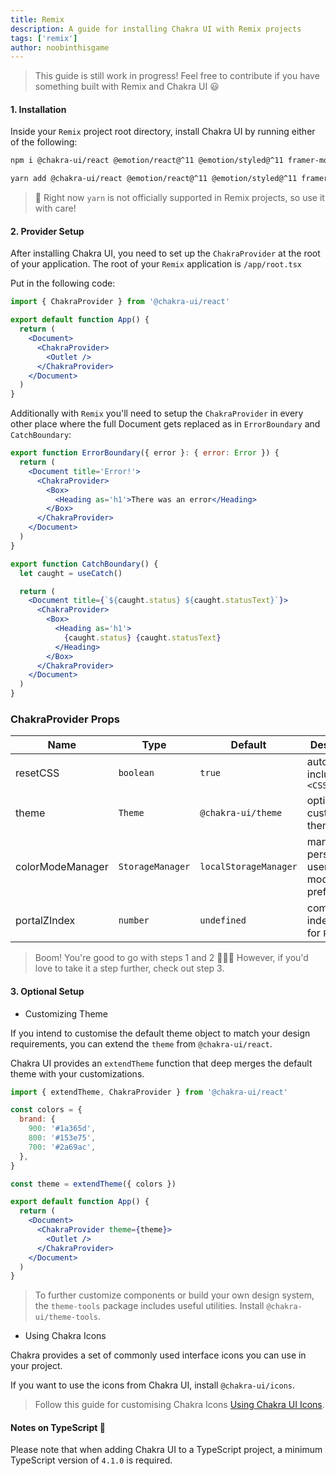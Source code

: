 ```yaml
---
title: Remix
description: A guide for installing Chakra UI with Remix projects
tags: ['remix']
author: noobinthisgame
---
```


> This guide is still work in progress! Feel free to contribute if you have
> something built with Remix and Chakra UI 😃

#### 1. Installation

Inside your `Remix` project root directory, install Chakra UI by running either
of the following:

```bash
npm i @chakra-ui/react @emotion/react@^11 @emotion/styled@^11 framer-motion@^4
```

```bash
yarn add @chakra-ui/react @emotion/react@^11 @emotion/styled@^11 framer-motion@^4
```

> 🚨 Right now `yarn` is not officially supported in Remix projects, so use it
> with care!

#### 2. Provider Setup

After installing Chakra UI, you need to set up the `ChakraProvider` at the root
of your application. The root of your `Remix` application is `/app/root.tsx`

Put in the following code:

```jsx live=false
import { ChakraProvider } from '@chakra-ui/react'

export default function App() {
  return (
    <Document>
      <ChakraProvider>
        <Outlet />
      </ChakraProvider>
    </Document>
  )
}
```

Additionally with `Remix` you'll need to setup the `ChakraProvider` in every
other place where the full Document gets replaced as in `ErrorBoundary` and
`CatchBoundary`:

```jsx live=false
export function ErrorBoundary({ error }: { error: Error }) {
  return (
    <Document title='Error!'>
      <ChakraProvider>
        <Box>
          <Heading as='h1'>There was an error</Heading>
        </Box>
      </ChakraProvider>
    </Document>
  )
}

export function CatchBoundary() {
  let caught = useCatch()

  return (
    <Document title={`${caught.status} ${caught.statusText}`}>
      <ChakraProvider>
        <Box>
          <Heading as='h1'>
            {caught.status} {caught.statusText}
          </Heading>
        </Box>
      </ChakraProvider>
    </Document>
  )
}
```

### ChakraProvider Props

| Name             | Type             | Default               | Description                                         |
| ---------------- | ---------------- | --------------------- | --------------------------------------------------- |
| resetCSS         | `boolean`        | `true`                | automatically includes `<CSSReset />`               |
| theme            | `Theme`          | `@chakra-ui/theme`    | optional custom theme                               |
| colorModeManager | `StorageManager` | `localStorageManager` | manager to persist a users color mode preference in |
| portalZIndex     | `number`         | `undefined`           | common z-index to use for `Portal`                  |

> Boom! You're good to go with steps 1 and 2 🚀🚀🚀 However, if you'd love to
> take it a step further, check out step 3.

#### 3. Optional Setup

- Customizing Theme

If you intend to customise the default theme object to match your design
requirements, you can extend the `theme` from `@chakra-ui/react`.

Chakra UI provides an `extendTheme` function that deep merges the default theme
with your customizations.

```jsx live=false
import { extendTheme, ChakraProvider } from '@chakra-ui/react'

const colors = {
  brand: {
    900: '#1a365d',
    800: '#153e75',
    700: '#2a69ac',
  },
}

const theme = extendTheme({ colors })

export default function App() {
  return (
    <Document>
      <ChakraProvider theme={theme}>
        <Outlet />
      </ChakraProvider>
    </Document>
  )
}
```

> To further customize components or build your own design system, the
> `theme-tools` package includes useful utilities. Install
> `@chakra-ui/theme-tools`.

- Using Chakra Icons

Chakra provides a set of commonly used interface icons you can use in your
project.

If you want to use the icons from Chakra UI, install `@chakra-ui/icons`.

> Follow this guide for customising Chakra Icons
> [Using Chakra UI Icons](/docs/media-and-icons/icon).

#### Notes on TypeScript 🚨

Please note that when adding Chakra UI to a TypeScript project, a minimum
TypeScript version of `4.1.0` is required.
